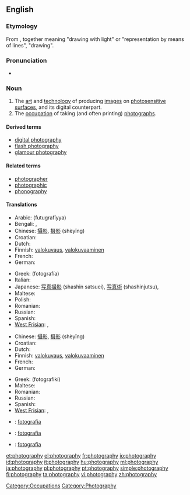 ==English==
{{wikipedia}}

===Etymology===
From {{confix|photo|graphy}}, together meaning "drawing with light" or "representation by means of lines", "drawing".

===Pronunciation===
* {{audio|En-us-photography.ogg|Audio (US)}}

===Noun===
{{en-noun|-}}

# The [[art]] and [[technology]] of producing [[images]] on [[photosensitive]] [[surface]]s, and its digital counterpart.
# The [[occupation]] of taking (and often printing) [[photograph]]s.

====Derived terms====
* [[digital photography]]
* [[flash photography]]
* [[glamour photography]]

====Related terms====
* [[photographer]]
* [[photographic]]
* [[phonography]]

====Translations====
{{trans-top|art and technology of producing images on photosensitive surfaces}}
* Arabic: {{Arab|[[فوتوغرافيا]]}} (futugrafíyya) {{f}}
* Bengali: {{t-|bn|ফটোগ্রাফি|tr=fôţografi|sc=Beng|xs=Bengali}}, {{t-|bn|ফটোগ্রাফী|tr=fôţografi|sc=Beng|xs=Bengali}}
* Chinese: [[攝影]], [[摄影]] (shèyǐng)
* Croatian: {{t-|hr|fotografija|f}}
* Dutch: {{t+|nl|fotografie|f}}
* Finnish: [[valokuvaus]], [[valokuvaaminen]]
* French: {{t+|fr|photographie|f}}
* German: {{t+|de|Fotografie|f}}
{{trans-mid}}
* Greek: {{t+|el|φωτογραφία|f}} (fotografía)
* Italian: {{t+|it|fotografia|f}}
* Japanese: [[写真撮影]] (shashin satsuei), [[写真術]] (shashinjutsu),  {{t+|ja|撮影|tr=satsuei}}
* Maltese: {{t-|mt|fotografija|xs=Maltese}}
* Polish: {{t+|pl|fotografia|f}}
* Romanian: {{t+|ro|fotografie|f}}
* Russian: {{t+|ru|фотография|f|tr=fotográfija}}
* Spanish: {{t+|es|fotografía|f}}
* [[West Frisian]]: {{t|fy|fotografy|c|xs=West Frisian}}, {{t-|fy|fotografie|c|xs=West Frisian}}
{{trans-bottom}}

{{trans-top|occupation of taking (and often printing) photographs}}
* Chinese: [[攝影]], [[摄影]] (shèyǐng)
* Croatian: {{t-|hr|fotografija|f}}
* Dutch: {{t+|nl|fotografie|f}}
* Finnish: [[valokuvaus]], [[valokuvaaminen]]
* French: {{t+|fr|photographie|f}}
* German: {{t+|de|Fotografie|f}}
{{trans-mid}}
* Greek: {{t|el|φωτογραφική|f}} (fotografikí)
* Maltese: {{t-|mt|fotografu|xs=Maltese}}
* Romanian: {{t+|ro|fotografia|f}}
* Russian: {{t+|ru|фотография|f|tr=fotográfija}}
* Spanish: {{t+|es|fotografía|f}}
* [[West Frisian]]: {{t|fy|fotografy|c|xs=West Frisian}}, {{t-|fy|fotografie|c|xs=West Frisian}}
{{trans-bottom}}

{{checktrans-top}}
* {{ttbc|Italian}}: [[fotografia]] {{f}}
{{checktrans-mid}}
* {{ttbc|Portuguese}}: [[fotografia]] {{f}}
* {{ttbc|Slovak}}: [[fotografia#Slovak|fotografia]] {{f}}
{{checktrans-bottom}}

[[Category:Occupations]]
[[Category:Photography]]

[[et:photography]]
[[el:photography]]
[[fr:photography]]
[[io:photography]]
[[id:photography]]
[[it:photography]]
[[hu:photography]]
[[ml:photography]]
[[ja:photography]]
[[pl:photography]]
[[pt:photography]]
[[simple:photography]]
[[fi:photography]]
[[ta:photography]]
[[vi:photography]]
[[zh:photography]]